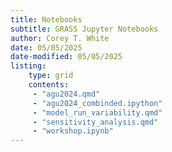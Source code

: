 ```yaml
---
title: Notebooks
subtitle: GRASS Jupyter Notebooks
author: Corey T. White
date: 05/05/2025
date-modified: 05/05/2025
listing:
    type: grid
    contents:
     - "agu2024.qmd"
     - "agu2024_combinded.ipython"
     - "model_run_variability.qmd"
     - "sensitivity_analysis.qmd"
     - "workshop.ipynb"
---
```

